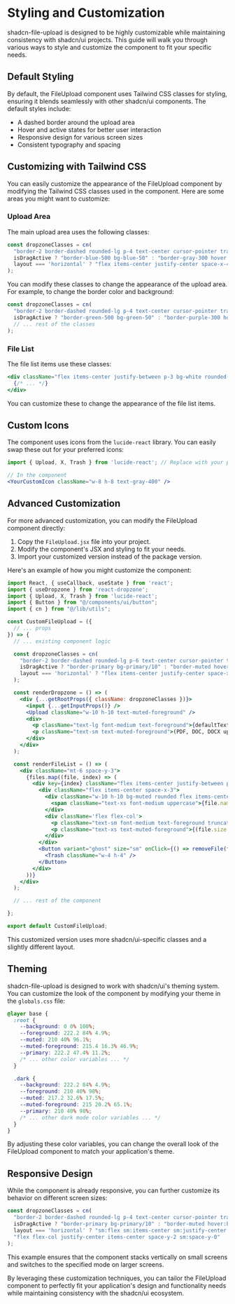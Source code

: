 # Styling and Customization

shadcn-file-upload is designed to be highly customizable while maintaining consistency with shadcn/ui projects. This guide will walk you through various ways to style and customize the component to fit your specific needs.

## Default Styling

By default, the FileUpload component uses Tailwind CSS classes for styling, ensuring it blends seamlessly with other shadcn/ui components. The default styles include:

- A dashed border around the upload area
- Hover and active states for better user interaction
- Responsive design for various screen sizes
- Consistent typography and spacing

## Customizing with Tailwind CSS

You can easily customize the appearance of the FileUpload component by modifying the Tailwind CSS classes used in the component. Here are some areas you might want to customize:

### Upload Area

The main upload area uses the following classes:

```jsx
const dropzoneClasses = cn(
  "border-2 border-dashed rounded-lg p-4 text-center cursor-pointer transition-colors",
  isDragActive ? "border-blue-500 bg-blue-50" : "border-gray-300 hover:border-gray-400",
  layout === 'horizontal' ? "flex items-center justify-center space-x-4" : "flex flex-col justify-center items-center space-y-2"
);
```

You can modify these classes to change the appearance of the upload area. For example, to change the border color and background:

```jsx
const dropzoneClasses = cn(
  "border-2 border-dashed rounded-lg p-4 text-center cursor-pointer transition-colors",
  isDragActive ? "border-green-500 bg-green-50" : "border-purple-300 hover:border-purple-400",
  // ... rest of the classes
);
```

### File List

The file list items use these classes:

```jsx
<div className="flex items-center justify-between p-3 bg-white rounded-md border border-gray-200 shadow">
  {/* ... */}
</div>
```

You can customize these to change the appearance of the file list items.

## Custom Icons

The component uses icons from the `lucide-react` library. You can easily swap these out for your preferred icons:

```jsx
import { Upload, X, Trash } from 'lucide-react'; // Replace with your preferred icon library

// In the component
<YourCustomIcon className="w-8 h-8 text-gray-400" />
```

## Advanced Customization

For more advanced customization, you can modify the FileUpload component directly:

1. Copy the `FileUpload.jsx` file into your project.
2. Modify the component's JSX and styling to fit your needs.
3. Import your customized version instead of the package version.

Here's an example of how you might customize the component:

```jsx
import React, { useCallback, useState } from 'react';
import { useDropzone } from 'react-dropzone';
import { Upload, X, Trash } from 'lucide-react';
import { Button } from "@/components/ui/button";
import { cn } from "@/lib/utils";

const CustomFileUpload = ({
  // ... props
}) => {
  // ... existing component logic

  const dropzoneClasses = cn(
    "border-2 border-dashed rounded-lg p-6 text-center cursor-pointer transition-colors",
    isDragActive ? "border-primary bg-primary/10" : "border-muted hover:border-muted-foreground",
    layout === 'horizontal' ? "flex items-center justify-center space-x-4" : "flex flex-col justify-center items-center space-y-3"
  );

  const renderDropzone = () => (
    <div {...getRootProps({ className: dropzoneClasses })}>
      <input {...getInputProps()} />
      <Upload className="w-10 h-10 text-muted-foreground" />
      <div>
        <p className="text-lg font-medium text-foreground">{defaultText}</p>
        <p className="text-sm text-muted-foreground">(PDF, DOC, DOCX up to {maxSize / (1024 * 1024)}MB)</p>
      </div>
    </div>
  );

  const renderFileList = () => (
    <div className="mt-6 space-y-3">
      {files.map((file, index) => (
        <div key={index} className="flex items-center justify-between p-4 bg-background rounded-md border border-input shadow-sm">
          <div className="flex items-center space-x-3">
            <div className="w-10 h-10 bg-muted rounded flex items-center justify-center">
              <span className="text-xs font-medium uppercase">{file.name.split('.').pop()}</span>
            </div>
            <div className='flex flex-col'>
              <p className="text-sm font-medium text-foreground truncate max-w-[200px]">{file.name}</p>
              <p className="text-xs text-muted-foreground">{(file.size / 1024).toFixed(2)} KB</p>
            </div>
          </div>
          <Button variant="ghost" size="sm" onClick={() => removeFile(file)}>
            <Trash className="w-4 h-4" />
          </Button>
        </div>
      ))}
    </div>
  );

  // ... rest of the component

};

export default CustomFileUpload;
```

This customized version uses more shadcn/ui-specific classes and a slightly different layout.

## Theming

shadcn-file-upload is designed to work with shadcn/ui's theming system. You can customize the look of the component by modifying your theme in the `globals.css` file:

```css
@layer base {
  :root {
    --background: 0 0% 100%;
    --foreground: 222.2 84% 4.9%;
    --muted: 210 40% 96.1%;
    --muted-foreground: 215.4 16.3% 46.9%;
    --primary: 222.2 47.4% 11.2%;
    /* ... other color variables ... */
  }

  .dark {
    --background: 222.2 84% 4.9%;
    --foreground: 210 40% 98%;
    --muted: 217.2 32.6% 17.5%;
    --muted-foreground: 215 20.2% 65.1%;
    --primary: 210 40% 98%;
    /* ... other dark mode color variables ... */
  }
}
```

By adjusting these color variables, you can change the overall look of the FileUpload component to match your application's theme.

## Responsive Design

While the component is already responsive, you can further customize its behavior on different screen sizes:

```jsx
const dropzoneClasses = cn(
  "border-2 border-dashed rounded-lg p-4 text-center cursor-pointer transition-colors",
  isDragActive ? "border-primary bg-primary/10" : "border-muted hover:border-muted-foreground",
  layout === 'horizontal' ? "sm:flex sm:items-center sm:justify-center sm:space-x-4" : "flex flex-col justify-center items-center space-y-2",
  "flex flex-col justify-center items-center space-y-2 sm:space-y-0"
);
```

This example ensures that the component stacks vertically on small screens and switches to the specified mode on larger screens.

By leveraging these customization techniques, you can tailor the FileUpload component to perfectly fit your application's design and functionality needs while maintaining consistency with the shadcn/ui ecosystem.
